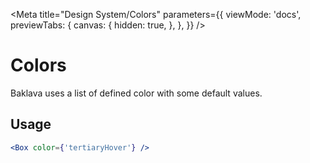 
<Meta
  title="Design System/Colors"
  parameters={{
    viewMode: 'docs',
    previewTabs: {
      canvas: {
        hidden: true,
      },
    },
  }}
/>

# Colors

Baklava uses a list of defined color with some default values.

<div style={styles.colorBox} markdown="1">
  <ColorBox color="#F27A1A" colorText="Primary Color" />
  <ColorBox color="#EF6114" colorText="Primary Hover" />
  <ColorBox color="#FEF2E8" colorText="Accent Background" />
</div>

<div style={styles.colorBox}>
  <ColorBox color="#273142" colorText="Secondary Color" />
  <ColorBox color="#0F131A" colorText="Secondary Hover" />
  <ColorBox color="#FFFFFF" colorText="Secondary Background" />
</div>

<div style={styles.colorBox}>
  <ColorBox color="#F1F2F7" colorText="Tertiary Color" />
  <ColorBox color="#D5D9E1" colorText="Tertiary Hover" />
  <ColorBox color="#F7F7FA" colorText="Tertiary Background" />
</div>

<div style={styles.colorBox}>
  <ColorBox color="#0BC15C" colorText="Success Color" />
  <ColorBox color="#09A44E" colorText="Success Hover" />
  <ColorBox color="#E7F9EF" colorText="Success Background" />
</div>

<div style={styles.colorBox}>
  <ColorBox color="#FF5043" colorText="Danger Color" />
  <ColorBox color="#FF3028" colorText="Danger Hover" />
  <ColorBox color="#FFEEEC" colorText="Alert Background" />
</div>

<div style={styles.colorBox}>
  <ColorBox color="#FFB600" colorText="Warning Color" />
  <ColorBox color="#FF9800" colorText="Warning Hover" />
  <ColorBox color="#FFF8E6" colorText="Warning Background" />
</div>

<div style={styles.colorBox}>
  <ColorBox color="#5794FF" colorText="Alternative Color" />
  <ColorBox color="#457EFF" colorText="Alternative Hover" />
  <ColorBox color="#EEF4FF" colorText="Info Background" />
</div>

<div style={styles.colorBox}>
  <ColorBox color="#8C4EFF" colorText="Featured Color" />
  <ColorBox color="#753EFF" colorText="Featured Hover" />
  <ColorBox color="#F4EDFF" colorText="Featured C. Background" />
</div>

<div style={styles.colorBox}>
  <ColorBox color="#273142" colorText="Content Primary" />
  <ColorBox color="#6E7787" colorText="Content Secondary" />
  <ColorBox color="#95A1B5" colorText="Content Tertiary" />
</div>

<div style={styles.colorBox}>
  <ColorBox color="#AFBBCA" colorText="Content Passive" />
  <ColorBox color="#F1F2F7" colorText="Primary Background" />
  <ColorBox color="#D5D9E1" colorText="Border Color" />
</div>

<div style={styles.colorBox}>
  <GradientColorBox
    firstColor="#8C4EFF"
    secondColor="#5794FF"
    colorText="Gradient Purple"
  />
  <GradientColorBox
    firstColor="#FFA964"
    secondColor="#F27A1A"
    colorText="Gradient Orange"
  />
  <EmptyColorBox color="white" colorText="Empty Color" />
</div>

## Usage

```jsx
<Box color={'tertiaryHover'} />
```

